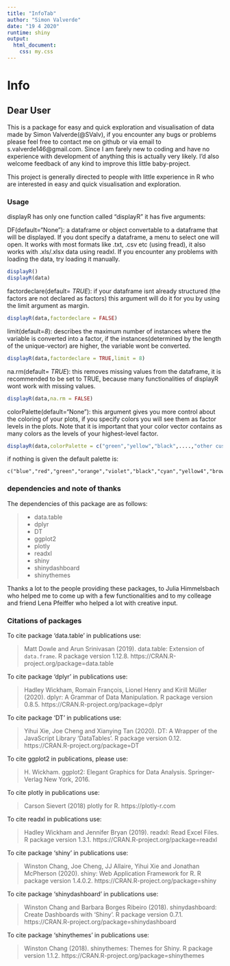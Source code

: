 ```yaml
---
title: "InfoTab"
author: "Simon Valverde"
date: "19 4 2020"
runtime: shiny
output:
  html_document:
    css: my.css
---
```


# Info

## Dear User

This is a package for easy and quick exploration and visualisation of data made by Simon Valverde(@SValv),
if you encounter any bugs or problems please feel free to contact me on github or via email to s.valverde146@gmail.com.
Since I am farely new to coding and have no experience with development of anything this is actually very likely.
I'd also welcome feedback of any kind to improve this little baby-project. 

This project is generally directed to people with little experience in R who are interested in easy and quick visualisation and exploration.

### Usage 

displayR has only one function called "displayR" it has five arguments:

DF(default="None"): a dataframe or object convertable to a dataframe that will be displayed. If you dont specify a dataframe, a menu to select one will open. It works with most formats like .txt, .csv etc (using fread), it also works with .xls/.xlsx data using readxl. If you encounter any problems with loading the data, try loading it manually.
```r
displayR()
displayR(data)
```

factordeclare(default= *TRUE*): if your dataframe isnt already structured (the factors are not declared as factors) this argument will do it for you by using the limit argument as margin.
```r
displayR(data,factordeclare = FALSE)
```

limit(default=*8*): describes the maximum number of instances where the variable is converted into a factor, if the instances(determined by the length of the unique-vector) are higher, the variable wont be converted.
```r
displayR(data,factordeclare = TRUE,limit = 8)
```

na.rm(default= *TRUE*): this removes missing values from the dataframe, it is recommended to be set to TRUE, because many functionalities of displayR wont work with missing values.
```r
displayR(data,na.rm = FALSE)
```

colorPalette(default="None"): this argument gives you more control about the coloring of your plots, if you specify colors you will see them as factor levels in the plots. Note that it is important that your color vector contains as many colors as the levels of your highest-level factor.
```r
displayR(data,colorPalette = c("green","yellow","black",....,"other custom colors"))
```

if nothing is given the default palette is:
```{}
c("blue","red","green","orange","violet","black","cyan","yellow4","brown","grey60","pink")
```


### dependencies and note of thanks

The dependencies of this package are as follows:

> * data.table
> * dplyr
> * DT
> * ggplot2
> * plotly
> * readxl
> * shiny 
> * shinydashboard
> * shinythemes

Thanks a lot to the people providing these packages, to Julia Himmelsbach who helped me to come up with a few functionalities and to my colleage and friend Lena Pfeiffer who helped a lot with creative input.

### Citations of packages

To cite package ‘data.table’ in publications use:

  >Matt Dowle and Arun Srinivasan (2019). data.table: Extension of `data.frame`. R package version 1.12.8.
   https://CRAN.R-project.org/package=data.table

To cite package ‘dplyr’ in publications use:

  >Hadley Wickham, Romain François, Lionel Henry and Kirill Müller (2020). dplyr: A Grammar of Data Manipulation. R
   package version 0.8.5. https://CRAN.R-project.org/package=dplyr

To cite package ‘DT’ in publications use:

  > Yihui Xie, Joe Cheng and Xianying Tan (2020). DT: A Wrapper of the JavaScript Library 'DataTables'. R package version
    0.12. https://CRAN.R-project.org/package=DT

To cite ggplot2 in publications, please use:

  > H. Wickham. ggplot2: Elegant Graphics for Data Analysis. Springer-Verlag New York, 2016.
  
To cite plotly in publications use:

  > Carson Sievert (2018) plotly for R. https://plotly-r.com
  
To cite readxl in publications use:

  > Hadley Wickham and Jennifer Bryan (2019). readxl: Read Excel Files. R package version 1.3.1.
    https://CRAN.R-project.org/package=readxl

To cite package ‘shiny’ in publications use:

  > Winston Chang, Joe Cheng, JJ Allaire, Yihui Xie and Jonathan McPherson (2020). shiny: Web Application Framework for R.
    R package version 1.4.0.2. https://CRAN.R-project.org/package=shiny
  
To cite package ‘shinydashboard’ in publications use:

  > Winston Chang and Barbara Borges Ribeiro (2018). shinydashboard: Create Dashboards with 'Shiny'. R package version
    0.7.1. https://CRAN.R-project.org/package=shinydashboard

To cite package ‘shinythemes’ in publications use:

  >Winston Chang (2018). shinythemes: Themes for Shiny. R package version 1.1.2.
   https://CRAN.R-project.org/package=shinythemes

